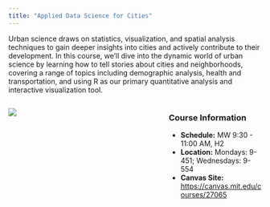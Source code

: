 ```yaml
---
title: "Applied Data Science for Cities"
---
```


Urban science draws on statistics, visualization, and spatial analysis techniques to gain deeper insights into cities and actively contribute to their development. In this course, we'll dive into the dynamic world of urban science by learning how to tell stories about cities and neighborhoods, covering a range of topics including demographic analysis, health and transportation, and using R as our primary quantitative analysis and interactive visualization tool.

::: columns
::: {.column width="50%"}
![](./img/pic.gif)
:::

::: {.column width="10%"}
:::

::: {.column width="40%"}
### Course Information

-   **Schedule:** MW 9:30 - 11:00 AM, H2
-   **Location:** Mondays: 9-451; Wednesdays: 9-554
-   **Canvas Site:** <https://canvas.mit.edu/courses/27065>

### 
:::
:::
